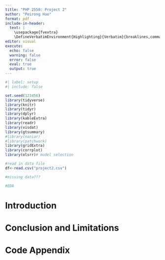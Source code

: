 ```yaml
---
title: "PHP 2550: Project 2"
author: "Peirong Hao"
format: pdf
include-in-header: 
  text: |
    \usepackage{fvextra}
    \DefineVerbatimEnvironment{Highlighting}{Verbatim}{breaklines,commandchars=\\\{\}}
editor: visual
execute:
  echo: false
  warning: false
  error: false
  eval: true
  output: true
---
```


```r
#| label: setup
#| include: false

set.seed(123456)
library(tidyverse)
library(knitr)
library(tidyr)      
library(dplyr)       
library(kableExtra)
library(readr)
library(visdat)
library(gtsummary)
#library(naniar)
#library(patchwork)
library(gridExtra)
library(corrplot)
library(olsrr)# model selection

#read in data file
df<-read.csv("project2.csv")
```

```r
#missing data???

#EDA
```

# Introduction



# Conclusion and Limitations


\newpage

# Code Appendix

```r
```
